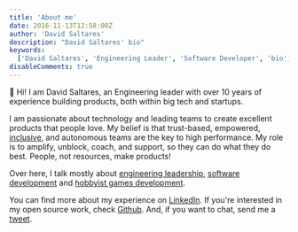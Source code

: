 ```yaml
---
title: 'About me'
date: 2016-11-13T12:58:00Z
author: 'David Saltares'
description: "David Saltares' bio"
keywords:
  ['David Saltares', 'Engineering Leader', 'Software Developer', 'bio', 'about']
disableComments: true
---
```


👋 Hi! I am David Saltares, an Engineering leader with over 10 years of experience building products, both within big tech and startups.

I am passionate about technology and leading teams to create excellent products that people love. My belief is that trust-based, empowered, [inclusive](https://hbr.org/2016/11/why-diverse-teams-are-smarter), and autonomous teams are the key to high performance. My role is to amplify, unblock, coach, and support, so they can do what they do best. People, not resources, make products!

Over here, I talk mostly about [engineering leadership](/categories/leadership/), [software development](/categories/development/) and [hobbyist games development](/categories/games-development/).

You can find more about my experience on [LinkedIn](https://www.linkedin.com/in/davidsaltares/). If you're interested in my open source work, check [Github](https://github.com/dsaltares). And, if you want to chat, send me a [tweet](https://twitter.com/d_saltares).
